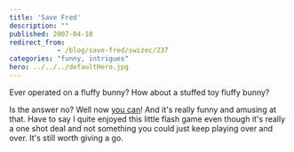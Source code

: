 ```yaml
---
title: 'Save Fred'
description: ""
published: 2007-04-10
redirect_from: 
            - /blog/save-fred/swizec/237
categories: "funny, intrigues"
hero: ../../../defaultHero.jpg
---
```

Ever operated on a fluffy bunny? How about a stuffed toy fluffy bunny?

Is the answer no? Well now [you can](http://www.10mg.nl/)! And it's really funny and amusing at that. Have to say I quite enjoyed this little flash game even though it's really a one shot deal and not something you could just keep playing over and over. It's still worth giving a go.